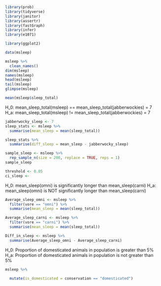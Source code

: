 ```r
library(prob)
library(tidyverse)
library(janitor)
library(assertr)
library(fastGraph)
library(infer)
library(e1071)
```

```r
library(ggplot2)
```

```r

data(msleep)
```

```r
msleep %>% 
  clean_names()
dim(msleep)
names(msleep)
head(msleep)
tail(msleep)
glimpse(msleep)

```

```r
mean(msleep$sleep_total)
```

H_0: mean_sleep_total(msleep) == mean_sleep_total(jabberwockies) = 7
H_a: mean_sleep_total(msleep) != mean_sleep_total(jabberwockies) = 7
```r
jabberwocky_sleep <- 7
sleep_stats <- msleep %>% 
  summarise(mean_sleep = mean(sleep_total)) 

sleep_stats %>% 
  summarise(diff_sleep = mean_sleep - jabberwocky_sleep)


```

```r
sample_sleep <- msleep %>% 
  rep_sample_n(size = 200, replace = TRUE, reps = 1)
sample_sleep
```

```r
threshold <- 0.05
ci_sleep <- 
```
H_0: mean_sleep(omni) is significantly longer than mean_sleep(carni)
H_a: mean_sleep(omni) is NOT significantly longer than mean_sleep(carni)
```r
Average_sleep_omni <- msleep %>% 
  filter(vore == "omni") %>% 
  summarise(mean_sleep = mean(sleep_total))

Average_sleep_carni <- msleep %>% 
  filter(vore == "carni") %>% 
  summarise(mean_sleep = mean(sleep_total))

Diff_in_sleep <- msleep %>% 
  summarise(Average_sleep_omni - Average_sleep_carni)
```
H_0: Proportion of domesticated animals in population is greater than 5%
H_a: Proportion of domesticated animals in population is not greater than 5%
```r
msleep %>% 
   
  mutate(is_domesticated = conservation == "domesticated")


```

